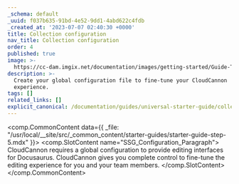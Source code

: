 ```yaml
---
_schema: default
_uuid: f037b635-91bd-4e52-9dd1-4abd622c4fdb
_created_at: '2023-07-07 02:40:30 +0000'
title: Collection configuration
nav_title: Collection configuration
order: 4
published: true
image: >-
  https://cc-dam.imgix.net/documentation/images/getting-started/Guide-Thumbnails/CloudCannon-Getting-Started-Thumbnail-Docusaurus.png
description: >-
  Create your global configuration file to fine-tune your CloudCannon
  experience.
tags: []
related_links: []
explicit_canonical: /documentation/guides/universal-starter-guide/collection-configuration/
---
```

<comp.CommonContent data={{ _file: "/usr/local/__site/src/_common_content/starter-guides/starter-guide-step-5.mdx" }}>
  <comp.SlotContent name="SSG_Configuration_Paragraph">
    CloudCannon requires a global configuration to provide editing interfaces for Docusaurus. CloudCannon gives you complete control to fine-tune the editing experience for you and your team members.
  </comp.SlotContent>
</comp.CommonContent>
